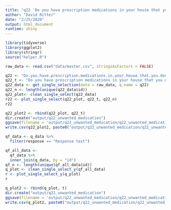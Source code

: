 ```yaml
---
title: "q22 'Do you have prescription medications in your house that you don't want to use and currently need to get rid of?'"
author: "David Ritter"
date: "2/25/2020"
output: html_document
runtime: shiny
---
```


```r
library(tidyverse)
library(ggplot2)
library(stringr)
source("helper.R")
```

```r
raw_data <- read.csv("data/master.csv", stringsAsFactors = FALSE)
```

```r
q22 <- "Do.you.have.prescription.medications.in.your.house.that.you.don.t.want.to.use.and.currently.need.to.get.rid.of."
q22_t <- "Do you have prescription medications in your house that you don't want to use and currently need to get rid of?"
q22_data <- get_single_selection(data = raw_data, q.name = q22)
q22_n <- length(unique(q22_data$id))
q22_plot<- clean_single_select(q22_data)
r22 <- plot_single_select(q22_plot, q22_t, q22_n)
r22
```

```r
q22_plot2 <- rbind(q22_plot, q22_t)
dir.create("output/q22_unwanted_medication")
ggsave(filename = 'output/q22_unwanted_medication/q22_unwanted_medication.png', plot = r22, device = 'png')
write.csv(q22_plot2, paste0("output/q22_unwanted_medication/q22_unwanted_medication_", q22_n,".csv"), row.names=F)
```




```r
qf_data <- q_data %>%
  filter(response == "Response text")
```

```r
qf_all_data <- 
  qf_data %>%
  inner_join(q_data, by = "id")
qf_n <- length(unique(qf_all_data$id))
q_plot <- clean_single_select_y(qf_all_data)
r <- plot_single_select_y(q_plot)
r
```

```r
q_plot2 <- rbind(q_plot, t)
dir.create("output/q22_unwanted_medication")
ggsave(filename = 'output/q22_unwanted_medication/q22_unwanted_medication.png', plot = r, device = 'png')
write.csv(q_plot2, paste0("output/q22_unwanted_medication/q22_unwanted_medication_", qf_n,".csv"), row.names=F)
```
